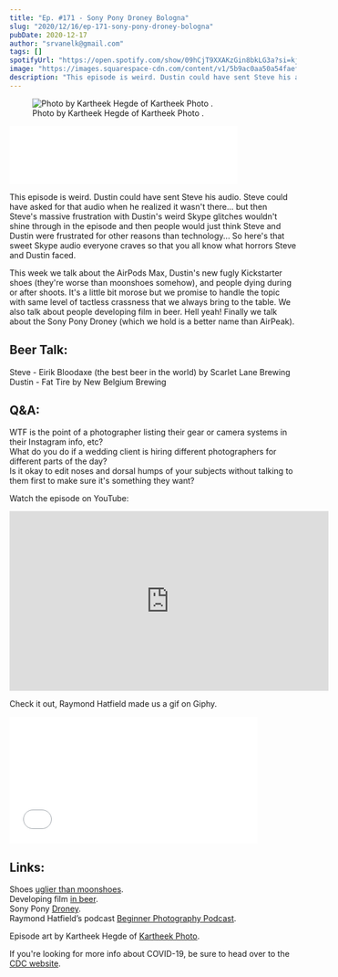 ```yaml
---
title: "Ep. #171 - Sony Pony Droney Bologna"
slug: "2020/12/16/ep-171-sony-pony-droney-bologna"
pubDate: 2020-12-17
author: "srvanelk@gmail.com"
tags: []
spotifyUrl: "https://open.spotify.com/show/09hCjT9XXAKzGin8bkLG3a?si=kjRZvQ1JTb6Ov3HVzSSlWA"
image: "https://images.squarespace-cdn.com/content/v1/5b9ac0aa50a54faef024c950/1608173342277-J5MBA17BQ27XS67XA5I6/Kartheek+Hegde+-+4.jpg?format=original"
description: "This episode is weird. Dustin could have sent Steve his audio. Steve could have asked for that audio when he realized it wasn't there... but then Steve's massive frustration with Dustin's weird Skype glitches wouldn't shine through in the episode and then people would just think Steve and Dustin were frustrated for other reasons than technology... So here's that sweet Skype audio everyone craves so that you all know what horrors Steve and Dustin faced."
---
```


<figure>
  <img src="https://images.squarespace-cdn.com/content/v1/5b9ac0aa50a54faef024c950/1608173342277-J5MBA17BQ27XS67XA5I6/Kartheek+Hegde+-+4.jpg?format=original" alt=" Photo by Kartheek Hegde of  Kartheek Photo . " />
  <figcaption>Photo by Kartheek Hegde of  Kartheek Photo .</figcaption>
</figure>
<iframe class="embedly-embed" src="//cdn.embedly.com/widgets/media.html?src=https%3A%2F%2Fanchor.fm%2Fweddingphotohangover%2Fembed%2Fepisodes%2FEp--171---Sony-Pony-Droney-Bologna-entj8n&display_name=Anchor+FM+Inc.&url=https%3A%2F%2Fanchor.fm%2Fweddingphotohangover%2Fepisodes%2FEp--171---Sony-Pony-Droney-Bologna-entj8n&image=https%3A%2F%2Fd3t3ozftmdmh3i.cloudfront.net%2Fproduction%2Fpodcast_uploaded_episode400%2F805714%2F805714-1608173153774-1892fd6c93ff2.jpg&key=61d05c9d54e8455ea7a9677c366be814&type=text%2Fhtml&schema=anchor&wmode=opaque" width="400" height="102" scrolling="no" title="Anchor FM Inc. embed" frameborder="0" allow="autoplay; fullscreen" allowfullscreen="true"></iframe>

This episode is weird. Dustin could have sent Steve his audio. Steve could have asked for that audio when he realized it wasn't there... but then Steve's massive frustration with Dustin's weird Skype glitches wouldn't shine through in the episode and then people would just think Steve and Dustin were frustrated for other reasons than technology... So here's that sweet Skype audio everyone craves so that you all know what horrors Steve and Dustin faced.

This week we talk about the AirPods Max, Dustin's new fugly Kickstarter shoes (they're worse than moonshoes somehow), and people dying during or after shoots. It's a little bit morose but we promise to handle the topic with same level of tactless crassness that we always bring to the table. We also talk about people developing film in beer. Hell yeah! Finally we talk about the Sony Pony Droney (which we hold is a better name than AirPeak).

## Beer Talk:  
Steve - Eirik Bloodaxe (the best beer in the world) by Scarlet Lane Brewing  
Dustin - Fat Tire by New Belgium Brewing

## Q&A:  
WTF is the point of a photographer listing their gear or camera systems in their Instagram info, etc?  
What do you do if a wedding client is hiring different photographers for different parts of the day?  
Is it okay to edit noses and dorsal humps of your subjects without talking to them first to make sure it's something they want?

Watch the episode on YouTube:

<iframe width="560" height="315" src="https://www.youtube.com/embed/Wid1g-eAm9g" frameborder="0" allow="autoplay; encrypted-media" allowfullscreen></iframe>

Check it out, Raymond Hatfield made us a gif on Giphy.

<iframe class="embedly-embed" src="//cdn.embedly.com/widgets/media.html?src=https%3A%2F%2Fgiphy.com%2Fembed%2FrWeiMNOv0CYdhAr0HZ%2Ftwitter%2Fiframe&display_name=Giphy&url=https%3A%2F%2Fgiphy.com%2Fgifs%2Freaction-shocked-weddingphotohangover-rWeiMNOv0CYdhAr0HZ&image=https%3A%2F%2Fmedia0.giphy.com%2Fmedia%2FrWeiMNOv0CYdhAr0HZ%2Fgiphy.gif&key=61d05c9d54e8455ea7a9677c366be814&type=text%2Fhtml&schema=giphy&wmode=opaque" width="435" height="222" scrolling="no" title="Giphy embed" frameborder="0" allow="autoplay; fullscreen" allowfullscreen="true"></iframe>

## Links:  
Shoes [uglier than moonshoes](https://www.kickstarter.com/projects/tefors/flex-the-business-shoe-that-feels-like-a-sneaker).  
Developing film [in beer](https://petapixel.com/2020/12/01/photographing-portraits-of-brewers-and-developing-the-film-in-their-beer/).  
Sony Pony [Droney](https://www.republicworld.com/technology-news/gadgets/sonys-reveals-its-new-drones-project-airpeak-to-support-video-creators.html).  
Raymond Hatfield’s podcast [Beginner Photography Podcast](https://www.beginnerphotographypodcast.com/).

Episode art by Kartheek Hegde of [Kartheek Photo](https://kartheekphoto.com/).

If you're looking for more info about COVID-19, be sure to head over to the [CDC website](https://www.cdc.gov/coronavirus/2019-ncov/index.html).
